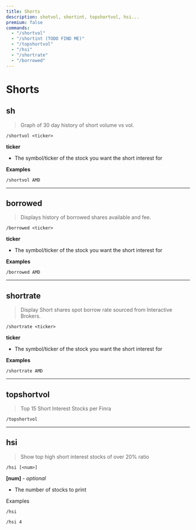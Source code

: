 ```yaml
---
title: Shorts
description: shotvol, shortint, topshortvol, hsi...
premium: false
commands:
  - "/shortvol"
  - "/shortint (TODO FIND ME)"
  - "/topshortvol"
  - "/hsi"
  - "/shortrate"
  - "/borrowed"
---
```


# Shorts

## sh

> Graph of 30 day history of short volume vs vol.

```format
/shortvol <ticker>
```

**ticker**
- The symbol/ticker of the stock you want the short interest for

**Examples**

```
/shortvol AMD
```

---

## borrowed

> Displays history of borrowed shares available and fee.

```format
/borrowed <ticker>
```

**ticker**
- The symbol/ticker of the stock you want the short interest for

**Examples**

```
/borrowed AMD
```

---

## shortrate

> Display Short shares spot borrow rate sourced from Interactive Brokers.

```format
/shortrate <ticker>
```

**ticker**
- The symbol/ticker of the stock you want the short interest for

**Examples**

```
/shortrate AMD
```

---

## topshortvol

> Top 15 Short Interest Stocks per Finra

```format
/topshortvol
```

---

## hsi

> Show top high short interest stocks of over 20% ratio

```
/hsi [<num>]
```

**[num]** - _optional_
- The number of stocks to print

Examples

```
/hsi
```
```
/hsi 4
```
